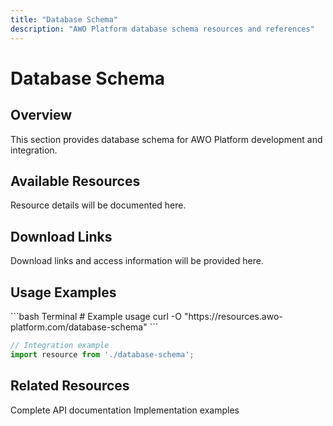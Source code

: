 ```yaml
---
title: "Database Schema"
description: "AWO Platform database schema resources and references"
---
```


# Database Schema

## Overview

<Info>
This section provides database schema for AWO Platform development and integration.
</Info>

## Available Resources

Resource details will be documented here.

## Download Links

Download links and access information will be provided here.

## Usage Examples

<CodeGroup>
```bash Terminal
# Example usage
curl -O "https://resources.awo-platform.com/database-schema"
```

```typescript TypeScript
// Integration example
import resource from './database-schema';
```
</CodeGroup>

## Related Resources

<CardGroup cols={2}>
  <Card title="API Reference" href="/api-reference/introduction">
    Complete API documentation
  </Card>
  <Card title="Code Samples" href="/resources/code-samples">
    Implementation examples
  </Card>
</CardGroup>
